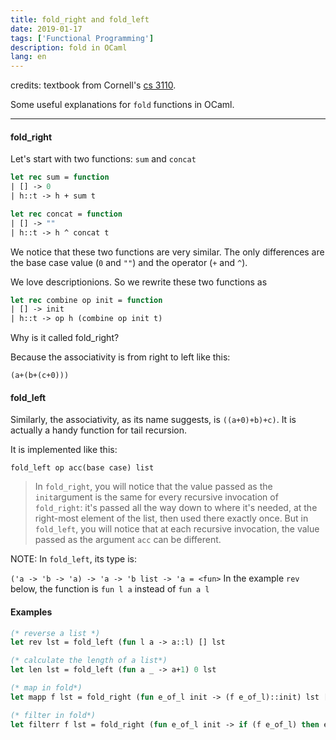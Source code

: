 ```yaml
---
title: fold_right and fold_left
date: 2019-01-17
tags: ['Functional Programming']
description: fold in OCaml
lang: en
---
```


credits: textbook from Cornell's [cs 3110](https://www.cs.cornell.edu/courses/cs3110/2019sp/textbook/hop/fold_left.html).

Some useful explanations for `fold` functions in OCaml.

---

#### fold_right

Let's start with two functions: `sum` and `concat`

```ocaml
let rec sum = function
| [] -> 0
| h::t -> h + sum t

let rec concat = function
| [] -> ""
| h::t -> h ^ concat t
```

We notice that these two functions are very similar. The only differences are the base case value (`0` and `""`) and the operator (`+` and `^`).

We love descriptionions. So we rewrite these two functions as

```ocaml
let rec combine op init = function
| [] -> init
| h::t -> op h (combine op init t)
```

Why is it called fold_right?

Because the associativity is from right to left like this:

`(a+(b+(c+0)))`

#### fold_left

Similarly, the associativity, as its name suggests, is `((a+0)+b)+c)`. It is actually a handy function for tail recursion.

It is implemented like this:

`fold_left op acc(base case) list`

> In `fold_right`, you will notice that the value passed as the `init`argument is the same for every recursive invocation of `fold_right`: it's passed all the way down to where it's needed, at the right-most element of the list, then used there exactly once. But in `fold_left`, you will notice that at each recursive invocation, the value passed as the argument `acc` can be different.

NOTE: In `fold_left`, its type is:

`('a -> 'b -> 'a) -> 'a -> 'b list -> 'a = <fun>`
In the example `rev` below, the function is `fun l a` instead of `fun a l`

#### Examples

```ocaml
(* reverse a list *)
let rev lst = fold_left (fun l a -> a::l) [] lst

(* calculate the length of a list*)
let len lst = fold_left (fun a _ -> a+1) 0 lst

(* map in fold*)
let mapp f lst = fold_right (fun e_of_l init -> (f e_of_l)::init) lst [] ;;

(* filter in fold*)
let filterr f lst = fold_right (fun e_of_l init -> if (f e_of_l) then e_of_l::init else init) lst [] ;;

```
